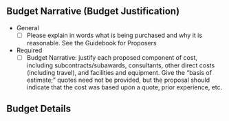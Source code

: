 ## Budget Narrative (Budget Justification)

::: {.content-visible when-format="html"}
::: column-margin
-   General
    -   [ ] Please explain in words what is being purchased and why it is reasonable. See the Guidebook for Proposers
-   Required
    -   [ ] Budget Narrative: justify each proposed component of cost, including subcontracts/subawards, consultants, other direct costs (including travel), and facilities and equipment. Give the "basis of estimate;" quotes need not be provided, but the proposal should indicate that the cost was based upon a quote, prior experience, etc.
:::
:::

## Budget Details